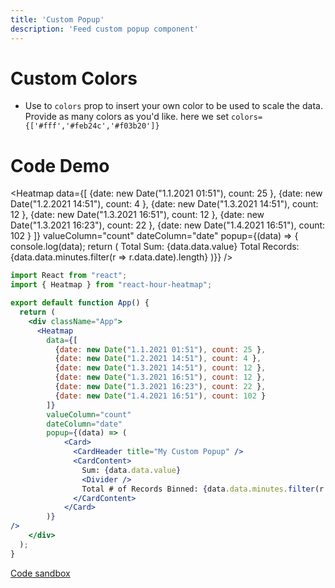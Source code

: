 ```yaml
---
title: 'Custom Popup'
description: 'Feed custom popup component'
---
```


# Custom Colors
- Use to `colors` prop to insert your own color to be used to scale the data. Provide as many colors 
as you'd like. here we set `colors={['#fff','#feb24c','#f03b20']}`

# Code Demo


<Heatmap
  data={[
    {date: new Date("1.1.2021 01:51"), count: 25 },
    {date: new Date("1.2.2021 14:51"), count: 4 },
    {date: new Date("1.3.2021 14:51"), count: 12 },
    {date: new Date("1.3.2021 16:51"), count: 12 },
    {date: new Date("1.3.2021 16:23"), count: 22 },
    {date: new Date("1.4.2021 16:51"), count: 102 }
  ]}
  valueColumn="count"
  dateColumn="date"
  popup={(data) => { console.log(data); return (
      <Card>
        <CardHeader title="My Custom Popup" />
        <CardContent>
          Total Sum: {data.data.value}
          <Divider />
          Total Records: {data.data.minutes.filter(r => r.data.date).length}
        </CardContent>
      </Card>
  )}}
/>

```jsx
import React from "react";
import { Heatmap } from "react-hour-heatmap";

export default function App() {
  return (
    <div className="App">
      <Heatmap
        data={[
          {date: new Date("1.1.2021 01:51"), count: 25 },
          {date: new Date("1.2.2021 14:51"), count: 4 },
          {date: new Date("1.3.2021 14:51"), count: 12 },
          {date: new Date("1.3.2021 16:51"), count: 12 },
          {date: new Date("1.3.2021 16:23"), count: 22 },
          {date: new Date("1.4.2021 16:51"), count: 102 }
        ]}
        valueColumn="count"
        dateColumn="date"
        popup={(data) => (
            <Card>
              <CardHeader title="My Custom Popup" />
              <CardContent>
                Sum: {data.data.value}
                <Divider />
                Total # of Records Binned: {data.data.minutes.filter(r => r.data.date).length}
              </CardContent>
            </Card>
        )}
/>
    </div>
  );
}

```
[Code sandbox](https://codesandbox.io/s/adoring-bartik-29nzt?file=/src/App.js)